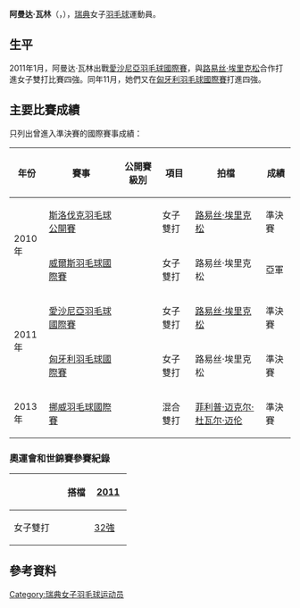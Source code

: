 {{noteTA|G1=Badminton}}
{{Infobox 羽球選手
| playername              = 阿曼达·瓦林<br/>{{lang|sv|Amanda Wallin}}
| image                   = 
| size                    = 
| caption                 = 
| birth_name              = 
| date_of_birth           = {{birth_date_and_age|1991|3|31}}
| place_of_birth          = 
| height                  = 
| weight                  = 
| event                   = 女子雙打、混合雙打
| country                 = {{SWE}}
| years_active            = 
| handedness              = 
| coach                   = 
| highest_ranking         = 第49位（女雙-[[路易丝·埃里克松|埃里克松]]）<br/>（2011年11月10日<ref>[http://bwfcontent.tournamentsoftware.com/ranking/category.aspx?id=2706&category=475&p=2&ps=25 BWF World Rankings - BWF世界排名榜 - Women's Doubles - Ranking week: 12/23/2010]{{en}}</ref>）<br/>第73位（混雙-[[尼科·鲁波宁|尼科·鲁波宁]]）
| date_of_highest_ranking = 2012年11月1日<ref>[http://bwfcontent.tournamentsoftware.com/ranking/category.aspx?id=4016&category=476&p=3&ps=25 BWF World Rankings - BWF世界排名榜 - Mixed Doubles - Ranking week: 4/15/2010]{{en}}</ref><ref name="ranking">[http://bwfcontent.tournamentsoftware.com/ranking/player.aspx?id=3460&player=148411 BWF World Ranking - Ranking of Amanda WALLIN (98348)]{{en}}</ref>
| current_ranking         = 未有排名
| date_of_current_ranking = 
| played                  = 26勝–35負（女雙）<br/>27勝–31負（混雙）
| titles                  = 
| bwf_profile             = CBEB3BD9-7BBC-420B-A60E-8EB14582F5F8
| bwf_id                  = 98348
| updated                 = 2015年8月6日
}}
{{MedalTableTop}}
{{MedalSport | 女子[[羽毛球|羽毛球]]}}
{{MedalCountry | {{SWE}}}}
{{MedalBottom}}
'''阿曼达·瓦林'''（{{lang-sv|Amanda Wallin}}，{{bd|1991年|3月31日||}}），[[瑞典|瑞典]]女子[[羽毛球|羽毛球]]運動員。

== 生平 ==
2011年1月，阿曼达·瓦林出戰[[2011年愛沙尼亞羽毛球國際賽|愛沙尼亞羽毛球國際賽]]，與[[路易丝·埃里克松|路易丝·埃里克松]]合作打進女子雙打比賽四強。同年11月，她們又在[[2011年匈牙利羽毛球國際賽|匈牙利羽毛球國際賽]]打進四強。

==主要比賽成績==
只列出曾進入準決賽的國際賽事成績：
{| class=wikitable style="text-align:center; font-size:small;" 
!width="50"|年份
!width="180"|賽事
!width="80"|公開賽級別
!width="60"|項目
!width="170"|拍檔
!width="50"|成績
|-
!rowspan="2"|2010年
|[[2010年斯洛伐克羽毛球公開賽|斯洛伐克羽毛球公開賽]]
|{{BWFFS}}
|女子雙打
|[[路易丝·埃里克松|路易丝·埃里克松]]
|bgcolor="#b8860b"|準決賽
|-
|[[2010年威爾斯羽毛球國際賽|威爾斯羽毛球國際賽]]
|{{BWFIS}}
|女子雙打
|路易丝·埃里克松
|bgcolor="silver"|亞軍
|-
!rowspan="2"|2011年
|[[2011年愛沙尼亞羽毛球國際賽|愛沙尼亞羽毛球國際賽]]
|{{BWFIS}}
|女子雙打
|[[路易丝·埃里克松|路易丝·埃里克松]]
|bgcolor="#b8860b"|準決賽
|-
|[[2011年匈牙利羽毛球國際賽|匈牙利羽毛球國際賽]]
|{{BWFIS}}
|女子雙打
|路易丝·埃里克松
|bgcolor="#b8860b"|準決賽
|-
!rowspan="1"|2013年
|[[2013年挪威羽毛球國際賽|挪威羽毛球國際賽]]
|{{BWFIS}}
|混合雙打
|[[菲利普·迈克尔·杜瓦尔·迈伦|菲利普·迈克尔·杜瓦尔·迈伦]]
|bgcolor="#b8860b"|準決賽
|}
{{BWF賽事級別索引}}

===奧運會和世錦賽參賽紀錄===
{| class=wikitable style="text-align:center; font-size:small;" 
!
!搭檔
!width="50"|[[2011年世界羽毛球錦標賽|2011]]
|-
!width="80"|女子雙打
|align="left"|{{nowrap|[[路易丝·埃里克松|路易丝·埃里克松]]}}
|[[2011年世界羽毛球錦標賽女子雙打項目|32強]]
|}

==參考資料==
{{Reflist}}

{{Authority control}}
{{DEFAULTSORT:Wallin, Amanda}}
[[Category:瑞典女子羽毛球运动员|Category:瑞典女子羽毛球运动员]]